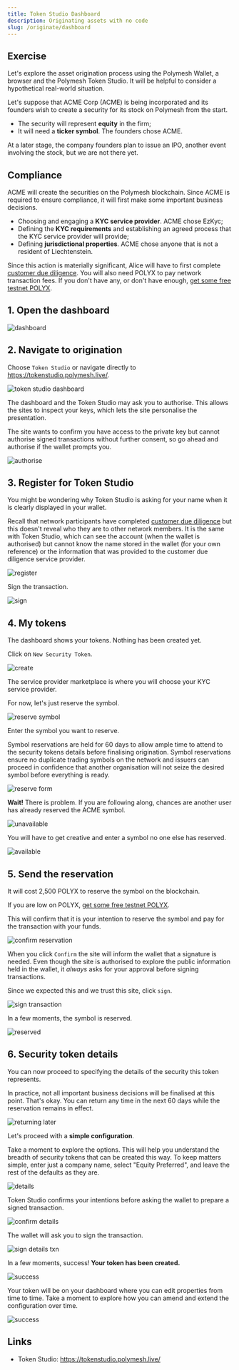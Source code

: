 ```yaml
---
title: Token Studio Dashboard
description: Originating assets with no code
slug: /originate/dashboard
---
```



<YoutubePlayer videoId="TGDBulqZUM0"/>


## Exercise

Let's explore the asset origination process using the Polymesh Wallet, a browser and the Polymesh Token Studio. It will be helpful to consider a hypothetical real-world situation.

Let's suppose that ACME Corp (ACME) is being incorporated and its founders wish to create a security for its stock on Polymesh from the start.

- The security will represent **equity** in the firm;
- It will need a **ticker symbol**. The founders chose ACME.

At a later stage, the company founders plan to issue an IPO, another event involving the stock, but we are not there yet.

## Compliance

 ACME will create the securities on the Polymesh blockchain. Since ACME is required to ensure compliance, it will first make some important business decisions.

 - Choosing and engaging a **KYC service provider**. ACME chose EzKyc;
 - Defining the **KYC requirements** and establishing an agreed process that the KYC service provider will provide;
 - Defining **jurisdictional properties**. ACME chose anyone that is not a resident of <span title="Elbonia doesn't appear in the list of countries">Liechtenstein</span>.

<HighlightBox type="info">

Since this action is materially significant, Alice will have to first complete [customer due diligence](/quickstart/quickstart-cdd). You will also need POLYX to pay network transaction fees. If you don't have any, or don't have enough, [get some free testnet POLYX](/quickstart/quickstart-polyx).

</HighlightBox>

<!-- Internal link for CDD will change, edit accordingly -->

## 1. Open the dashboard

![dashboard](images/01-dashboard.png)

## 2. Navigate to origination

Choose `Token Studio` or navigate directly to https://tokenstudio.polymesh.live/.

![token studio dashboard](images/02-token-studio.png)

The dashboard and the Token Studio may ask you to authorise. This allows the sites to inspect your keys, which lets the site personalise the presentation.

The site wants to confirm you have access to the private key but cannot authorise signed transactions without further consent, so go ahead and authorise if the wallet prompts you.

![authorise](images/03-token-studio-authorize.png)

## 3. Register for Token Studio

You might be wondering why Token Studio is asking for your name when it is clearly displayed in your wallet.

Recall that network participants have completed [customer due diligence](/quickstart/quickstart-cdd) but this doesn't reveal who they are to other network members. It is the same with Token Studio, which can see the account (when the wallet is authorised) but cannot know the name stored in the wallet (for your own reference) or the information that was provided to the customer due diligence service provider.

![register](images/04-token-studio-register.PNG)

Sign the transaction.

![sign](images/05-token-studio-register-sign.PNG)

## 4. My tokens

The dashboard shows your tokens. Nothing has been created yet.

Click on `New Security Token`.

![create](images/06-my-tokens-dashboard.png)

The service provider marketplace is where you will choose your KYC service provider.

For now, let's just reserve the symbol.

![reserve symbol](images/07-go-to-ticker.PNG)

Enter the symbol you want to reserve.

<HighlightBox type="info">

Symbol reservations are held for 60 days to allow ample time to attend to the security tokens details before finalising origination. Symbol reservations ensure no duplicate trading symbols on the network and issuers can proceed in confidence that another organisation will not seize the desired symbol before everything is ready.

</HighlightBox>

![reserve form](images/08-reserve-ticker.PNG)

**Wait!** There is problem. If you are following along, chances are another user has already reserved the ACME symbol.

![unavailable](images/09-not-available.PNG)

You will have to get creative and enter a symbol no one else has reserved.

![available](images/10-symbol-available.PNG)

## 5. Send the reservation

It will cost 2,500 POLYX to reserve the symbol on the blockchain.

<HighlightBox type="tip">

If you are low on POLYX, [get some free testnet POLYX](/quickstart/quickstart-polyx).

</HighlightBox>

This will confirm that it is your intention to reserve the symbol and pay for the transaction with your funds.

![confirm reservation](images/12-confirm-symbol.PNG)

When you click `Confirm` the site will inform the wallet that a signature is needed. Even though the site is authorised to explore the public information held in the wallet, it _always_ asks for your approval before signing transactions.

Since we expected this and we trust this site, click `sign`.

![sign transaction](images/13-confirm-symbol-txn.PNG)

In a few moments, the symbol is reserved.

![reserved](images/14-symbol-reserved.PNG)

## 6. Security token details

You can now proceed to specifying the details of the security this token represents.

In practice, not all important business decisions will be finalised at this point. That's okay. You can return any time in the next 60 days while the reservation remains in effect.

![returning later](images/16-returning-later.PNG)

Let's proceed with a **simple configuration**.

Take a moment to explore the options. This will help you understand the breadth of security tokens that can be created this way. To keep matters simple, enter just a company name, select "Equity Preferred", and leave the rest of the defaults as they are.

![details](images/17-token-details.PNG)

Token Studio confirms your intentions before asking the wallet to prepare a signed transaction.

![confirm details](images/18-confirm-details.PNG)

The wallet will ask you to sign the transaction.

![sign details txn](images/19-sign-details-txn.PNG)

In a few moments, success! **Your token has been created.**

![success](images/20-success.PNG)

Your token will be on your dashboard where you can edit properties from time to time. Take a moment to explore how you can amend and extend the configuration over time.

![success](images/21-success-2.PNG)

## Links

- Token Studio: https://tokenstudio.polymesh.live/
